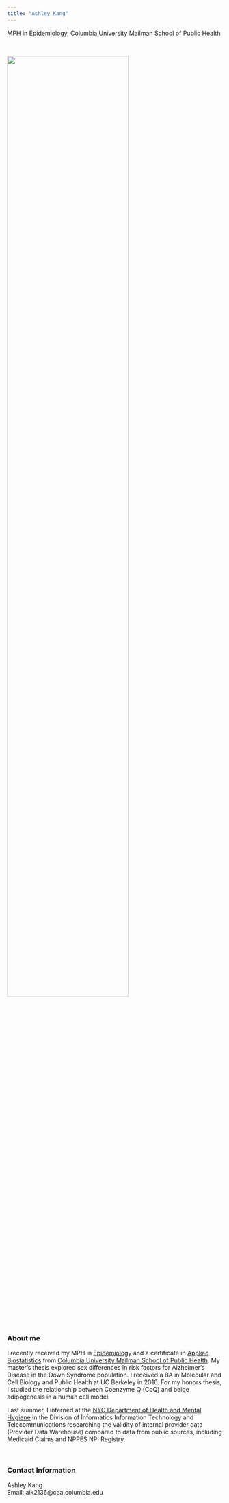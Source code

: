 ```yaml
---
title: "Ashley Kang"
---
```


MPH in Epidemiology, Columbia University Mailman School of Public Health

<br>

<img src="images/IMG_6617.jpeg" style="width:75%">  


<br>

### About me

I recently received my MPH in [Epidemiology](https://www.mailman.columbia.edu/become-student/degrees/masters-programs/master-public-health/columbia-mph/mph-epidemiology) and a certificate in [Applied Biostatistics](https://www.mailman.columbia.edu/become-student/degrees/masters-programs/master-public-health/certificates/applied-biostatistics) from [Columbia University Mailman School of Public Health](https://www.mailman.columbia.edu/). My master's thesis explored sex differences in risk factors for Alzheimer's Disease in the Down Syndrome population. I received a BA in Molecular and Cell Biology and Public Health at UC Berkeley in 2016. For my honors thesis, I studied the relationship between Coenzyme Q (CoQ) and beige adipogenesis in a human cell model.  

Last summer, I interned at the [NYC Department of Health and Mental Hygiene](https://www1.nyc.gov/site/doh/index.page) in the Division of Informatics Information Technology and Telecommunications researching the validity of internal provider data (Provider Data Warehouse) compared to data from public sources, including Medicaid Claims and NPPES NPI Registry. 

<br>

### Contact Information

Ashley Kang
<br>
Email: aik2136@caa.columbia.edu




